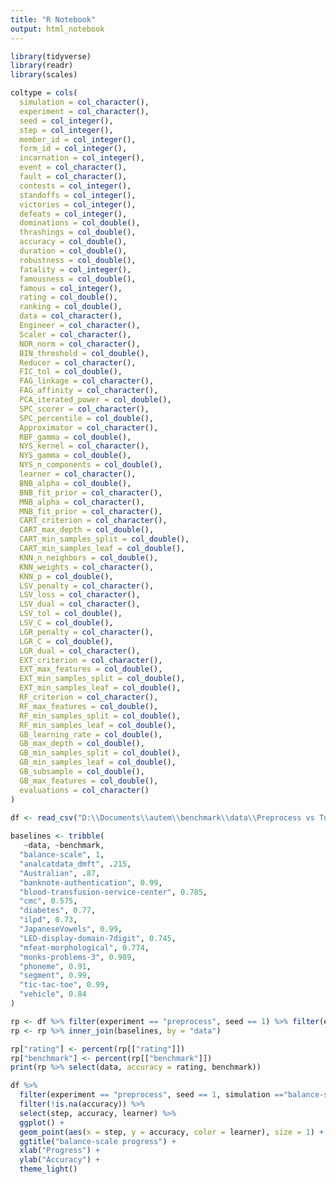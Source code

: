 ---
title: "R Notebook"
output: html_notebook
---

```{r}

library(tidyverse)
library(readr)
library(scales)

coltype = cols(
  simulation = col_character(),
  experiment = col_character(),
  seed = col_integer(),
  step = col_integer(),
  member_id = col_integer(),
  form_id = col_integer(),
  incarnation = col_integer(),
  event = col_character(),
  fault = col_character(),
  contests = col_integer(),
  standoffs = col_integer(),
  victories = col_integer(),
  defeats = col_integer(),
  dominations = col_double(),
  thrashings = col_double(),
  accuracy = col_double(),
  duration = col_double(),
  robustness = col_double(),
  fatality = col_integer(),
  famousness = col_double(),
  famous = col_integer(),
  rating = col_double(),
  ranking = col_double(),
  data = col_character(),
  Engineer = col_character(),
  Scaler = col_character(),
  NOR_norm = col_character(),
  BIN_threshold = col_double(),
  Reducer = col_character(),
  FIC_tol = col_double(),
  FAG_linkage = col_character(),
  FAG_affinity = col_character(),
  PCA_iterated_power = col_double(),
  SPC_scorer = col_character(),
  SPC_percentile = col_double(),
  Approximator = col_character(),
  RBF_gamma = col_double(),
  NYS_kernel = col_character(),
  NYS_gamma = col_double(),
  NYS_n_components = col_double(),
  learner = col_character(),
  BNB_alpha = col_double(),
  BNB_fit_prior = col_character(),
  MNB_alpha = col_character(),
  MNB_fit_prior = col_character(),
  CART_criterion = col_character(),
  CART_max_depth = col_double(),
  CART_min_samples_split = col_double(),
  CART_min_samples_leaf = col_double(),
  KNN_n_neighbors = col_double(),
  KNN_weights = col_character(),
  KNN_p = col_double(),
  LSV_penalty = col_character(),
  LSV_loss = col_character(),
  LSV_dual = col_character(),
  LSV_tol = col_double(),
  LSV_C = col_double(),
  LGR_penalty = col_character(),
  LGR_C = col_double(),
  LGR_dual = col_character(),
  EXT_criterion = col_character(),
  EXT_max_features = col_double(),
  EXT_min_samples_split = col_double(),
  EXT_min_samples_leaf = col_double(),
  RF_criterion = col_character(),
  RF_max_features = col_double(),
  RF_min_samples_split = col_double(),
  RF_min_samples_leaf = col_double(),
  GB_learning_rate = col_double(),
  GB_max_depth = col_double(),
  GB_min_samples_split = col_double(),
  GB_min_samples_leaf = col_double(),
  GB_subsample = col_double(),
  GB_max_features = col_double(),
  evaluations = col_character()
)
  
df <- read_csv("D:\\Documents\\autem\\benchmark\\data\\Preprocess vs Tune Battle 1.csv")

```

```{r}

baselines <- tribble(
   ~data, ~benchmark,
  "balance-scale", 1,
  "analcatdata_dmft", .215,
  "Australian", .87,
  "banknote-authentication", 0.99,
  "blood-transfusion-service-center", 0.785,
  "cmc", 0.575,
  "diabetes", 0.77,
  "ilpd", 0.73,
  "JapaneseVowels", 0.99,
  "LED-display-domain-7digit", 0.745,
  "mfeat-morphological", 0.774,
  "monks-problems-3", 0.989,
  "phoneme", 0.91,
  "segment", 0.99,
  "tic-tac-toe", 0.99,
  "vehicle", 0.84
)

```

```{r}
rp <- df %>% filter(experiment == "preprocess", seed == 1) %>% filter(event == "final") %>% group_by(data) %>% filter(ranking == max(ranking)) %>% select(data, contests, standoffs, victories, defeats, rating)
rp <- rp %>% inner_join(baselines, by = "data")

rp["rating"] <- percent(rp[["rating"]])
rp["benchmark"] <- percent(rp[["benchmark"]])
print(rp %>% select(data, accuracy = rating, benchmark))


```

```{r}

df %>% 
  filter(experiment == "preprocess", seed == 1, simulation =="balance-scale" ) %>%
  filter(!is.na(accuracy)) %>%
  select(step, accuracy, learner) %>%
  ggplot() + 
  geom_point(aes(x = step, y = accuracy, color = learner), size = 1) +
  ggtitle("balance-scale progress") +
  xlab("Progress") +
  ylab("Accuracy") +
  theme_light()
  

```
